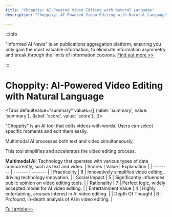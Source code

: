 ```yaml
---
title: "Choppity: AI-Powered Video Editing with Natural Language"
description: "Choppity: AI-Powered Video Editing with Natural Language"

---
```



:::info

"Informed AI News" is an publications aggregation platform, ensuring you only gain the most valuable information, to eliminate information asymmetry and break through the limits of information cocoons.  [Find out more >>](/)

:::

# Choppity: AI-Powered Video Editing with Natural Language


<Tabs
	defaultValue="summary"
	values={[
	{label: 'summary', value: 'summary'},
	{label: 'score', value: 'score'},
]}>
<TabItem value="summary">


"Choppity" is an AI tool that edits videos with words. Users can select specific moments and edit them easily.

Multimodal AI processes both text and video simultaneously.

This tool simplifies and accelerates the video editing process.

**Multimodal AI**: Technology that operates with various types of data concurrently, such as text and video.
</TabItem>
<TabItem value="score">
	| Scores     | Value   | Explanation |
	| -------- | ------- | ------- |
	| Practicality  | 8    | Innovatively simplifies video editing, driving technology innovation.    |
	| Social Impact | 5     | Significantly influences public opinion on video editing tools.    |
	| Rationality    | 7    | Perfect logic, widely accepted model for AI video editing.    |
	| Entertainment Value    | 4    | Highly entertaining, arouses interest in AI video editing.    |
	| Depth Of Thought    | 6    | Profound, in-depth analysis of AI in video editing.    |
</TabItem>
</Tabs>

[Full article>>](https://www.producthunt.com/posts/choppity)
